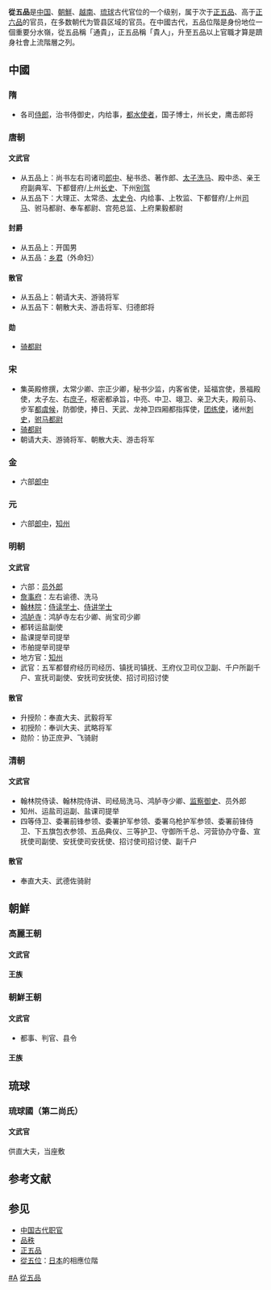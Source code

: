 '''從五品'''是[[中国|中国]]、[[朝鮮半島|朝鮮]]、[[越南|越南]]、[[琉球|琉球]]古代官位的一个级别，属于次于[[正五品|正五品]]、高于[[正六品|正六品]]的官员，在多数朝代为管县区域的官员。在中國古代，五品位階是身份地位一個重要分水嶺，從五品稱「通貴」，正五品稱「貴人」，升至五品以上官職才算是躋身社會上流階層之列。

==中國==
===隋===
*各司[[侍郎|侍郎]]，治书侍御史，内给事，[[都水使者|都水使者]]，国子博士，州长史，鹰击郎将
===唐朝===
{{main|唐朝官職表}}
====文武官====
*从五品上：尚书左右司诸司[[郎中|郎中]]、秘书丞、著作郎、[[太子洗马|太子洗马]]、殿中丞、亲王府副典军、下都督府/上州[[长史|长史]]、下州[[别驾|别驾]]
*从五品下：大理正、太常丞、[[太史令|太史令]]、内给事、上牧监、下都督府/上州[[司马|司马]]、驸马都尉、奉车都尉、宫苑总监、上府果毅都尉
====封爵====
*从五品上：开国男
*从五品：[[乡君|乡君]]（外命妇）
====散官====
*从五品上：朝请大夫、游骑将军
*从五品下：朝散大夫、游击将军、归德郎将
====勋====
*[[骑都尉|骑都尉]]
===宋===
*集英殿修撰，太常少卿、宗正少卿，秘书少监，内客省使，延福宫使，景福殿使，太子左、右[[庶子|庶子]]，枢密都承旨，中亮、中卫、翊卫、亲卫大夫，殿前马、步军[[都虞候|都虞候]]，防御使，捧日、天武、龙神卫四厢都指挥使，[[团练使|团练使]]，诸州[[刺史|刺史]]，[[驸马都尉|驸马都尉]]
*[[骑都尉|骑都尉]]
*朝请大夫、游骑将军、朝散大夫、游击将军
===金===
*六部[[郎中|郎中]]
===元===
*六部[[郎中|郎中]]，[[知州|知州]]
===明朝===
{{main|明朝官職表}}
====文武官====
*六部：[[员外郎|员外郎]]
*[[詹事府|詹事府]]：左右谕德、洗马
*[[翰林院|翰林院]]：[[侍读学士|侍读学士]]、[[侍讲学士|侍讲学士]]
*[[鸿胪寺|鸿胪寺]]：鸿胪寺左右少卿、尚宝司少卿
*都转运盐副使
*盐课提举司提举
*市舶提举司提举
*地方官：[[知州|知州]]
*武官：五军都督府经历司经历、镇抚司镇抚、王府仪卫司仪卫副、千户所副千户、宣抚司副使、安抚司安抚使、招讨司招讨使
====散官====
*升授阶：奉直大夫、武毅将军
*初授阶：奉训大夫、武略将军
*勋阶：协正庶尹、飞骑尉
===清朝===
{{main|清朝官職表}}
====文武官====
*翰林院侍读、翰林院侍讲、司经局洗马、鸿胪寺少卿、[[监察御史|监察御史]]、员外郎
*知州、运盐司运副、盐课司提举
*四等侍卫、委署前锋参领、委署护军参领、委署乌枪护军参领、委署前锋侍卫、下五旗包衣参领、五品典仪、三等护卫、守御所千总、河营协办守备、宣抚使司副使、安抚使司安抚使、招讨使司招讨使、副千户
====散官====
*奉直大夫、武德佐骑尉

==朝鮮==
===高麗王朝===
====文武官====
====王族====
===朝鮮王朝===
====文武官====
*都事、判官、县令
====王族====
==琉球==
===琉球國（第二尚氏）===
{{main|琉球位階}}
====文武官====
供直大夫，当座敷
== 参考文献 ==
{{Reflist}}

== 参见 ==
* [[中国古代职官|中国古代职官]]
* [[品秩|品秩]]
* [[正五品|正五品]]
* [[從五位|從五位]]：[[日本|日本]]的相應位階

{{中國品秩}}
[[Category:品秩|#A]]
[[Category:從五品|]]